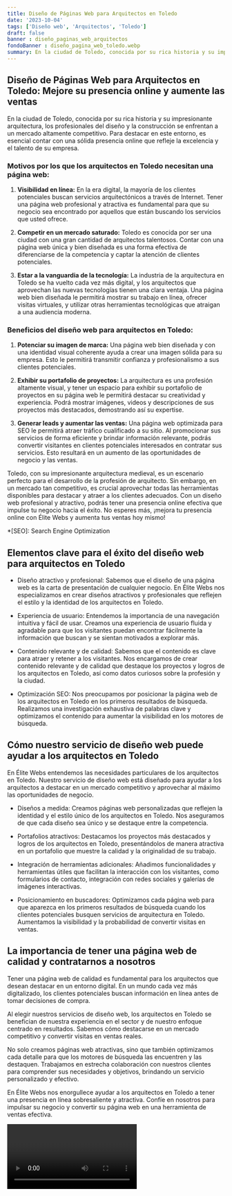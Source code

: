 ```yaml
---
title: Diseño de Páginas Web para Arquitectos en Toledo
date: '2023-10-04'
tags: ['Diseño web', 'Arquitectos', 'Toledo']
draft: false
banner : diseño_paginas_web_arquitectos
fondoBanner : diseño_pagina_web_toledo.webp
summary: En la ciudad de Toledo, conocida por su rica historia y su impresionante arquitectura, los profesionales del diseño y la construcción se enfrentan a un mercado altamente competitivo. Para destacar en este entorno, es esencial contar con una sólida presencia online que refleje la excelencia y el talento de su empresa.
---
```


## Diseño de Páginas Web para Arquitectos en Toledo: Mejore su presencia online y aumente las ventas

En la ciudad de Toledo, conocida por su rica historia y su impresionante arquitectura, los profesionales del diseño y la construcción se enfrentan a un mercado altamente competitivo. Para destacar en este entorno, es esencial contar con una sólida presencia online que refleje la excelencia y el talento de su empresa.

### Motivos por los que los arquitectos en Toledo necesitan una página web:

1. **Visibilidad en línea:** En la era digital, la mayoría de los clientes potenciales buscan servicios arquitectónicos a través de Internet. Tener una página web profesional y atractiva es fundamental para que su negocio sea encontrado por aquellos que están buscando los servicios que usted ofrece.

2. **Competir en un mercado saturado:** Toledo es conocida por ser una ciudad con una gran cantidad de arquitectos talentosos. Contar con una página web única y bien diseñada es una forma efectiva de diferenciarse de la competencia y captar la atención de clientes potenciales.

3. **Estar a la vanguardia de la tecnología:** La industria de la arquitectura en Toledo se ha vuelto cada vez más digital, y los arquitectos que aprovechan las nuevas tecnologías tienen una clara ventaja. Una página web bien diseñada le permitirá mostrar su trabajo en línea, ofrecer visitas virtuales, y utilizar otras herramientas tecnológicas que atraigan a una audiencia moderna.

### Beneficios del diseño web para arquitectos en Toledo:

1. **Potenciar su imagen de marca:** Una página web bien diseñada y con una identidad visual coherente ayuda a crear una imagen sólida para su empresa. Esto le permitirá transmitir confianza y profesionalismo a sus clientes potenciales.

2. **Exhibir su portafolio de proyectos:** La arquitectura es una profesión altamente visual, y tener un espacio para exhibir su portafolio de proyectos en su página web le permitirá destacar su creatividad y experiencia. Podrá mostrar imágenes, videos y descripciones de sus proyectos más destacados, demostrando así su expertise.

3. **Generar leads y aumentar las ventas:** Una página web optimizada para SEO le permitirá atraer tráfico cualificado a su sitio. Al promocionar sus servicios de forma eficiente y brindar información relevante, podrás convertir visitantes en clientes potenciales interesados en contratar sus servicios. Esto resultará en un aumento de las oportunidades de negocio y las ventas.

Toledo, con su impresionante arquitectura medieval, es un escenario perfecto para el desarrollo de la profesión de arquitecto. Sin embargo, en un mercado tan competitivo, es crucial aprovechar todas las herramientas disponibles para destacar y atraer a los clientes adecuados. Con un diseño web profesional y atractivo, podrás tener una presencia online efectiva que impulse tu negocio hacia el éxito. No esperes más, ¡mejora tu presencia online con Élite Webs y aumenta tus ventas hoy mismo!

*[SEO]: Search Engine Optimization

<GifSeo />

<Cta />

## Elementos clave para el éxito del diseño web para arquitectos en Toledo

- Diseño atractivo y profesional: Sabemos que el diseño de una página web es la carta de presentación de cualquier negocio. En Élite Webs nos especializamos en crear diseños atractivos y profesionales que reflejen el estilo y la identidad de los arquitectos en Toledo.

- Experiencia de usuario: Entendemos la importancia de una navegación intuitiva y fácil de usar. Creamos una experiencia de usuario fluida y agradable para que los visitantes puedan encontrar fácilmente la información que buscan y se sientan motivados a explorar más.

- Contenido relevante y de calidad: Sabemos que el contenido es clave para atraer y retener a los visitantes. Nos encargamos de crear contenido relevante y de calidad que destaque los proyectos y logros de los arquitectos en Toledo, así como datos curiosos sobre la profesión y la ciudad.

- Optimización SEO: Nos preocupamos por posicionar la página web de los arquitectos en Toledo en los primeros resultados de búsqueda. Realizamos una investigación exhaustiva de palabras clave y optimizamos el contenido para aumentar la visibilidad en los motores de búsqueda.

## Cómo nuestro servicio de diseño web puede ayudar a los arquitectos en Toledo

En Élite Webs entendemos las necesidades particulares de los arquitectos en Toledo. Nuestro servicio de diseño web está diseñado para ayudar a los arquitectos a destacar en un mercado competitivo y aprovechar al máximo las oportunidades de negocio.

- Diseños a medida: Creamos páginas web personalizadas que reflejen la identidad y el estilo único de los arquitectos en Toledo. Nos aseguramos de que cada diseño sea único y se destaque entre la competencia.

- Portafolios atractivos: Destacamos los proyectos más destacados y logros de los arquitectos en Toledo, presentándolos de manera atractiva en un portafolio que muestre la calidad y la originalidad de su trabajo.

- Integración de herramientas adicionales: Añadimos funcionalidades y herramientas útiles que facilitan la interacción con los visitantes, como formularios de contacto, integración con redes sociales y galerías de imágenes interactivas.

- Posicionamiento en buscadores: Optimizamos cada página web para que aparezca en los primeros resultados de búsqueda cuando los clientes potenciales busquen servicios de arquitectura en Toledo. Aumentamos la visibilidad y la probabilidad de convertir visitas en ventas.

## La importancia de tener una página web de calidad y contratarnos a nosotros

Tener una página web de calidad es fundamental para los arquitectos que desean destacar en un entorno digital. En un mundo cada vez más digitalizado, los clientes potenciales buscan información en línea antes de tomar decisiones de compra.

Al elegir nuestros servicios de diseño web, los arquitectos en Toledo se benefician de nuestra experiencia en el sector y de nuestro enfoque centrado en resultados. Sabemos cómo destacarse en un mercado competitivo y convertir visitas en ventas reales.

No solo creamos páginas web atractivas, sino que también optimizamos cada detalle para que los motores de búsqueda las encuentren y las destaquen. Trabajamos en estrecha colaboración con nuestros clientes para comprender sus necesidades y objetivos, brindando un servicio personalizado y efectivo.

En Élite Webs nos enorgullece ayudar a los arquitectos en Toledo a tener una presencia en línea sobresaliente y atractiva. Confíe en nosotros para impulsar su negocio y convertir su página web en una herramienta de ventas efectiva.

<Video />

<CtaBot job='Arquitectos' city='Toledo'/>

<Gmaps query='Toledo+españa+maps' />